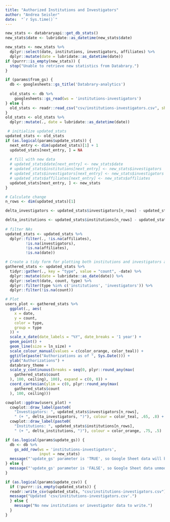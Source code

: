 ```yaml
---
title: "Authorized Institutions and Investigators"
author: "Andrea Seisler"
date:  "`r Sys.time()`"
---
```


```r
new_stats <- databraryapi::get_db_stats()
new_stats$date <- lubridate::as_datetime(new_stats$date)

new_stats <- new_stats %>%
  dplyr::select(date, institutions, investigators, affiliates) %>%
  dplyr::mutate(date = lubridate::as_datetime(date))
if (purrr::is_empty(new_stats)) {
  stop("Unable to retrieve new statistics from Databrary.")
}
```


```r
if (params$from_gs) {
  db <- googlesheets::gs_title('Databrary-analytics')
  
  old_stats <- db %>%
    googlesheets::gs_read(ws = 'institutions-investigators')
} else {
  old_stats <- readr::read_csv("csv/institutions-investigators.csv", show_col_types = FALSE)
}
old_stats <- old_stats %>%
  dplyr::mutate(., date = lubridate::as_datetime(date))
```

```r
 # initialize updated_stats
updated_stats <- old_stats
if (as.logical(params$update_stats)) {
  next_entry <- dim(updated_stats)[1] + 1
  updated_stats[next_entry, ] = NA
  
  # fill with new data
  # updated_stats$date[next_entry] <- new_stats$date
  # updated_stats$institutions[next_entry] <- new_stats$investigators
  # updated_stats$investigators[next_entry] <- new_stats$investigators
  # updated_stats$affiliates[next_entry] <- new_stats$affiliates
  updated_stats[next_entry, ] <- new_stats
}

# Calculate change
n_rows <- dim(updated_stats)[1]

delta_investigators <- updated_stats$investigators[n_rows] - updated_stats$investigators[n_rows - 1]

delta_institutions <- updated_stats$institutions[n_rows] - updated_stats$institutions[n_rows - 1]
 
# filter NAs
updated_stats <- updated_stats %>%
  dplyr::filter(., !is.na(affiliates),
         !is.na(investigators),
         !is.na(affiliates),
         !is.na(date))
```

<!-- Now, we plot the data. -->

```r
# Create a tidy form for plotting both institutions and investigators and affiliates
gathered_stats <- updated_stats %>%
  tidyr::gather(., key = "type", value = "count", -date) %>%
  dplyr::mutate(date = lubridate::as_date(date)) %>%
  dplyr::select(date, count, type) %>%
  dplyr::filter(type %in% c('institutions', 'investigators')) %>%
  dplyr::filter(!is.na(count))

# Plot
users_plot <- gathered_stats %>%
  ggplot(., aes(
    x = date,
    y = count,
    color = type,
    group = type
  )) +
  scale_x_date(date_labels = "%Y", date_breaks = '1 year') +
  geom_point() +
  geom_line(size = ln_size) +
  scale_colour_manual(values = c(color_orange, color_teal)) +
  ggtitle(paste("Authorizations as of ", Sys.Date())) +
  ylab("Authorizations") +
  databrary_theme +
  scale_y_continuous(breaks = seq(0, plyr::round_any(max(
    gathered_stats$count
  ), 100, ceiling), 100), expand = c(0, 0)) +
  coord_cartesian(ylim = c(0, plyr::round_any(max(
    gathered_stats$count
  ), 100, ceiling)))

cowplot::ggdraw(users_plot) +
  cowplot::draw_label(paste0(
    "Investigators: ", updated_stats$investigators[n_rows],
    " (+ ", delta_investigators, ")"), colour = color_teal, .65, .8) +
  cowplot::draw_label(paste0(
    "Institutions: ", updated_stats$institutions[n_rows],
    " (+ ", delta_institutions, ")"), colour = color_orange, .75, .5)
```
<!-- Next, we update the Google Sheet if `params$update_gs` is TRUE. -->
<!-- In the current context, `params$update_gs` == `r params$update_gs`. -->

```r
if (as.logical(params$update_gs)) {
  db <- db %>%
    gs_add_row(ws = 'institutions-investigators', 
               input = new_stats)
  message("'update_gs' parameter is 'TRUE', so Google Sheet data will be updated.")
} else {
  message("'update_gs' parameter is 'FALSE', so Google Sheet data unmodified.")
}
```

```r
if (as.logical(params$update_csv)) {
  if (!purrr::is_empty(updated_stats)) {
  readr::write_csv(updated_stats, "csv/institutions-investigators.csv")
  message("Updated 'csv/institutions-investigators.csv'.")    
  } else {
    message("No new institutions or investigator data to write.")
  }
}
```

